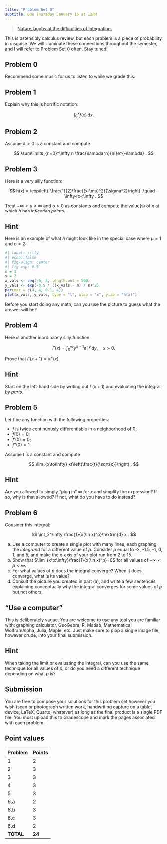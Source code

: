 ```yaml
---
title: "Problem Set 0"
subtitle: Due Thursday January 16 at 12PM
---
```


> [Nature laughs at the difficulties of integration.](https://en.wikiquote.org/wiki/Pierre-Simon_Laplace)

This is ostensibly calculus review, but each problem is a piece of probability in disguise. We will illuminate these connections throughout the semester, and I will refer to Problem Set 0 often. Stay tuned!

## Problem 0

Recommend some music for us to listen to while we grade this.

## Problem 1

Explain why this is horrific notation:

$$
    \int_0^x f(x)\,\textrm{d} x.
$$

## Problem 2

Assume $\lambda>0$ is a constant and compute

$$
    \sum\limits_{n=0}^\infty n \frac{\lambda^n}{n!}e^{-\lambda}
    .
$$

## Problem 3

Here is a very silly function:

$$
    h(x)
    =
    \exp\left(-\frac{1}{2}\frac{(x-\mu)^2}{\sigma^2}\right)
    ,\quad 
    -\infty<x<\infty
    .
$$

Treat $-\infty<\mu<\infty$ and $\sigma>0$ as constants and compute the value(s) of $x$ at which $h$ has *inflection points*.

::: {.callout-tip collapse="true"}
## Hint

Here is an example of what $h$ might look like in the special case where $\mu = 1$ and $\sigma=2$:

```r
#| label: silly
#| echo: false
#| fig-align: center
#| fig-asp: 0.5
m = 1
s = 2
x_vals <- seq(-6, 8, length.out = 500)
y_vals <- exp(-0.5 * ((x_vals - m) / s)^2)
par(mar = c(4, 4, 0.1, 4))
plot(x_vals, y_vals, type = "l", xlab = "x", ylab = "h(x)")
```

Before you start doing any math, can you use the picture to guess what the answer will be?
:::

## Problem 4

Here is another inordinately silly function:

$$
\Gamma(x)=\int_0^\infty y^{x-1}e^{-y}\,\textrm{d} y,\quad x>0.
$$

Prove that $\Gamma(x+1)=x\Gamma(x)$.

::: {.callout-tip collapse="true"}
## Hint

Start on the left-hand side by writing out $\Gamma(x+1)$ and evaluating the integral *by parts*.
:::

## Problem 5

Let $f$ be any function with the following properties:

-   $f$ is twice continuously differentiable in a neighborhood of 0;
-   $f(0) = 0$;
-   $f'(0) = 0$;
-   $f''(0) = 1$.

Assume $t$ is a constant and compute

$$
    \lim_{x\to\infty} xf\left(\frac{t}{\sqrt{x}}\right)
    .
$$

::: {.callout-tip collapse="true"}
## Hint

Are you allowed to simply "plug in" $\infty$ for $x$ and simplify the expression? If so, why is that allowed? If not, what do you have to do instead?
:::

## Problem 6

Consider this integral:

$$
    \int_2^\infty 
    \frac{1}{x(\ln x)^p}\textrm{d} x
    .
$$

a.  Use a computer to create a single plot with many lines, each graphing the *integrand* for a different value of $p$. Consider $p$ equal to -2, -1.5, -1, 0, 1, and 5, and make the $x$-axis of your plot run from 2 to 15.
b.  Show that $\lim_{x\to\infty}\frac{1}{x(\ln x)^p}=0$ for all values of $-\infty<p<\infty$.
c.  For what values of $p$ does the integral converge? When it does converge, what is its value?
d.  Consult the picture you created in part (a), and write a few sentences explaining conceptually why the integral converges for some values of $p$ but not others.

::: callout-note
## "Use a computer"

This is deliberately vague. You are welcome to use any tool you are familiar with: graphing calculator, GeoGebra, R, Matlab, Mathematica, WolframAlpha, Julia, Maple, etc. Just make sure to plop a single image file, however crude, into your final submission.
:::

::: {.callout-tip collapse="true"}
## Hint

When taking the limit or evaluating the integral, can you use the same technique for all values of $p$, or do you need a different technique depending on what $p$ is?
:::

## Submission

You are free to compose your solutions for this problem set however you wish (scan or photograph written work, handwriting capture on a tablet device, LaTeX, Quarto, whatever) as long as the final product is a single PDF file. You must upload this to Gradescope and mark the pages associated with each problem.

## Point values

| Problem   | Points |
|-----------|--------|
| 1         | 2      |
| 2         | 3      |
| 3         | 3      |
| 4         | 3      |
| 5         | 3      |
| 6.a       | 2      |
| 6.b       | 3      |
| 6.c       | 3      |
| 6.d       | 2      |
| **TOTAL** | **24** |
